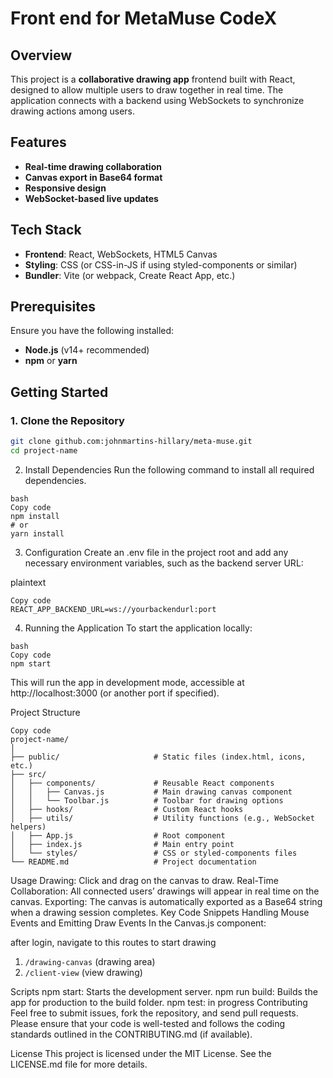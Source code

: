 # Front end for MetaMuse CodeX

## Overview
This project is a **collaborative drawing app** frontend built with React, designed to allow multiple users to draw together in real time. The application connects with a backend using WebSockets to synchronize drawing actions among users.

## Features
- **Real-time drawing collaboration**
- **Canvas export in Base64 format**
- **Responsive design**
- **WebSocket-based live updates**

## Tech Stack
- **Frontend**: React, WebSockets, HTML5 Canvas
- **Styling**: CSS (or CSS-in-JS if using styled-components or similar)
- **Bundler**: Vite (or webpack, Create React App, etc.)

## Prerequisites
Ensure you have the following installed:
- **Node.js** (v14+ recommended)
- **npm** or **yarn**

## Getting Started

### 1. Clone the Repository
```bash
git clone github.com:johnmartins-hillary/meta-muse.git
cd project-name
```
2. Install Dependencies
Run the following command to install all required dependencies.
```
bash
Copy code
npm install
# or
yarn install
```
3. Configuration
Create an .env file in the project root and add any necessary environment variables, such as the backend server URL:

plaintext
```
Copy code
REACT_APP_BACKEND_URL=ws://yourbackendurl:port
```
4. Running the Application
To start the application locally:

```
bash
Copy code
npm start
```
This will run the app in development mode, accessible at http://localhost:3000 (or another port if specified).

Project Structure

```
Copy code
project-name/
│
├── public/                     # Static files (index.html, icons, etc.)
├── src/
│   ├── components/             # Reusable React components
│   │   ├── Canvas.js           # Main drawing canvas component
│   │   └── Toolbar.js          # Toolbar for drawing options
│   ├── hooks/                  # Custom React hooks
│   ├── utils/                  # Utility functions (e.g., WebSocket helpers)
│   ├── App.js                  # Root component
│   ├── index.js                # Main entry point
│   └── styles/                 # CSS or styled-components files
└── README.md                   # Project documentation
```
Usage
Drawing: Click and drag on the canvas to draw.
Real-Time Collaboration: All connected users’ drawings will appear in real time on the canvas.
Exporting: The canvas is automatically exported as a Base64 string when a drawing session completes.
Key Code Snippets
Handling Mouse Events and Emitting Draw Events In the Canvas.js component:

after login, navigate to this routes to start drawing
1. ```/drawing-canvas``` (drawing area)
2. ```/client-view``` (view drawing)

Scripts
npm start: Starts the development server.
npm run build: Builds the app for production to the build folder.
npm test: in progress
Contributing
Feel free to submit issues, fork the repository, and send pull requests. Please ensure that your code is well-tested and follows the coding standards outlined in the CONTRIBUTING.md (if available).

License
This project is licensed under the MIT License. See the LICENSE.md file for more details.
